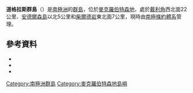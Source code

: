 {{Coord|67|23|S|63|22|E|source:GNIS|display=title}}

'''道格拉斯群島'''（{{lang-en|Douglas Islands}}）是[[南極洲|南極洲]]的[[群島|群島]]，位於[[麥克羅伯特森地|麥克羅伯特森地]]，處於[[戴利角|戴利角]]西北面22公里、[[安德爾森島|安德爾森島]]以北5公里和[[柴爾德岩|柴爾德岩]]東北面7公里，現時由[[南極條約體系|南極條約體系]]管理。

==參考資料==
*{{cite gnis | type = antarid | id = 4025| name = Douglas Islands| accessdate = 2012-01-27}}
*{{cite web |url=http://www.scribd.com/doc/36721395/Gna-GeographicNamesOfTheAntarctic1stEdition1981-djvu |work=Gna-GeographicNamesOfTheAntarctic1stEdition1981_djvu |title=Douglas Islands|page=565 |accessdate=2012-01-27}}
*{{usgs-gazetteer|id=4025}}

{{DEFAULTSORT:Douglas Islands}}
[[Category:南極洲群島|Category:南極洲群島]]
[[Category:麥克羅伯特森地島嶼|Category:麥克羅伯特森地島嶼]]


{{MacRobertsonLand-geo-stub}}